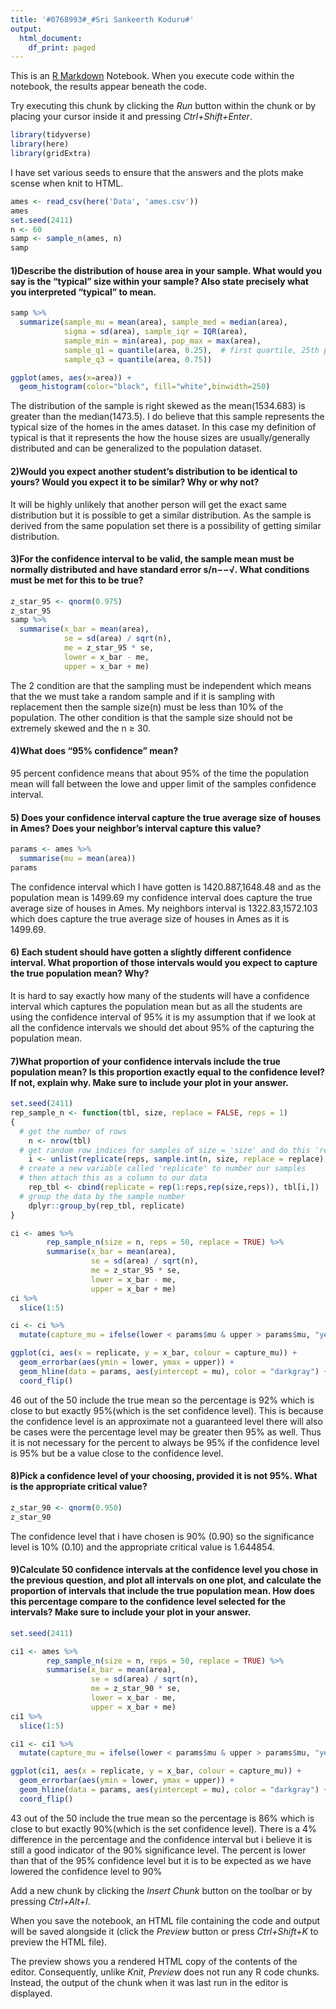 ---
title: '#0768993#_#Sri Sankeerth Koduru#'
output:
  html_document:
    df_print: paged
---

This is an [R Markdown](http://rmarkdown.rstudio.com) Notebook. When you execute code within the notebook, the results appear beneath the code. 

Try executing this chunk by clicking the *Run* button within the chunk or by placing your cursor inside it and pressing *Ctrl+Shift+Enter*. 

```{r}
library(tidyverse)
library(here)
library(gridExtra)
```   

I have set various seeds to ensure that the answers and the plots make scense when knit to HTML.

```{r}
ames <- read_csv(here('Data', 'ames.csv'))
ames
set.seed(2411)
n <- 60
samp <- sample_n(ames, n)
samp
```

#### 1)Describe the distribution of house area in your sample. What would you say is the “typical” size within your sample? Also state precisely what you interpreted “typical” to mean.
```{r}
samp %>%
  summarize(sample_mu = mean(area), sample_med = median(area), 
            sigma = sd(area), sample_iqr = IQR(area),
            sample_min = min(area), pop_max = max(area),
            sample_q1 = quantile(area, 0.25),  # first quartile, 25th percentile
            sample_q3 = quantile(area, 0.75))

ggplot(ames, aes(x=area)) + 
  geom_histogram(color="black", fill="white",binwidth=250)
```

The distribution of the sample is right skewed as the mean(1534.683) is greater than the median(1473.5). I do believe that this sample represents the typical size of the homes in the ames dataset. In this case my definition of typical is that it represents the how the house sizes are usually/generally distributed and can be generalized to the population dataset.


#### 2)Would you expect another student’s distribution to be identical to yours? Would you expect it to be similar? Why or why not?

It will be highly unlikely that another person will get the exact same distribution but it is possible to get a similar distribution. As the sample is derived from the same population set there is a possibility of getting similar distribution.

#### 3)For the confidence interval to be valid, the sample mean must be normally distributed and have standard error s/n−−√. What conditions must be met for this to be true?
```{r}
z_star_95 <- qnorm(0.975)
z_star_95
samp %>%
  summarise(x_bar = mean(area), 
            se = sd(area) / sqrt(n),
            me = z_star_95 * se,
            lower = x_bar - me,
            upper = x_bar + me)
```

The 2 condition are that the sampling must be independent which means that the we must take a random sample and if it is sampling with replacement then the sample size(n) must be less than 10% of the population. The other condition is that the sample size should not be extremely skewed and the n ≥ 30.


#### 4)What does “95% confidence” mean?

95 percent confidence means that about 95% of the time the population mean will fall between the lowe and upper limit of the samples confidence interval.

#### 5) Does your confidence interval capture the true average size of houses in Ames? Does your neighbor’s interval capture this value?
```{r}
params <- ames %>%
  summarise(mu = mean(area))
params
```

The confidence interval which I have gotten is 1420.887,1648.48 and as the population mean is 1499.69 my confidence interval does capture the true average size of houses in Ames. My neighbors interval is 1322.83,1572.103 which does capture the true average size of houses in Ames as it is 1499.69.


#### 6) Each student should have gotten a slightly different confidence interval. What proportion of those intervals would you expect to capture the true population mean? Why?

It is hard to say exactly how many of the students will have a confidence interval which captures the population mean but as all the students are using the confidence interval of 95% it is my assumption that if we look at all the confidence intervals we should det about 95% of the capturing the population mean.

#### 7)What proportion of your confidence intervals include the true population mean? Is this proportion exactly equal to the confidence level? If not, explain why. Make sure to include your plot in your answer.
```{r}
set.seed(2411)
rep_sample_n <- function(tbl, size, replace = FALSE, reps = 1)
{
  # get the number of rows
    n <- nrow(tbl)  
  # get random row indices for samples of size = 'size' and do this 'reps' number of times
    i <- unlist(replicate(reps, sample.int(n, size, replace = replace), simplify = FALSE))  
  # create a new variable called 'replicate' to number our samples
  # then attach this as a column to our data
    rep_tbl <- cbind(replicate = rep(1:reps,rep(size,reps)), tbl[i,])
  # group the data by the sample number
    dplyr::group_by(rep_tbl, replicate)
}

ci <- ames %>%
        rep_sample_n(size = n, reps = 50, replace = TRUE) %>%
        summarise(x_bar = mean(area), 
                  se = sd(area) / sqrt(n),
                  me = z_star_95 * se,
                  lower = x_bar - me,
                  upper = x_bar + me)
ci %>%
  slice(1:5)

ci <- ci %>%
  mutate(capture_mu = ifelse(lower < params$mu & upper > params$mu, "yes", "no"))

ggplot(ci, aes(x = replicate, y = x_bar, colour = capture_mu)) +
  geom_errorbar(aes(ymin = lower, ymax = upper)) + 
  geom_hline(data = params, aes(yintercept = mu), color = "darkgray") + 
  coord_flip()

```

46 out of the 50 include the true mean so the percentage is 92% which is close to but exactly 95%(which is the set confidence level). This is because the confidence level is an approximate not a guaranteed level there will also be cases were the percentage level may be greater then 95% as well. Thus it is not necessary for the percent to always be 95% if the confidence level is 95% but be a value close to the confidence level.


#### 8)Pick a confidence level of your choosing, provided it is not 95%. What is the appropriate critical value?
```{r}
z_star_90 <- qnorm(0.950)
z_star_90
```

The confidence level that i have chosen is 90% (0.90) so the significance level is 10% (0.10) and the appropriate critical value is 1.644854.

#### 9)Calculate 50 confidence intervals at the confidence level you chose in the previous question, and plot all intervals on one plot, and calculate the proportion of intervals that include the true population mean. How does this percentage compare to the confidence level selected for the intervals? Make sure to include your plot in your answer.
```{r}
set.seed(2411)

ci1 <- ames %>%
        rep_sample_n(size = n, reps = 50, replace = TRUE) %>%
        summarise(x_bar = mean(area), 
                  se = sd(area) / sqrt(n),
                  me = z_star_90 * se,
                  lower = x_bar - me,
                  upper = x_bar + me)
ci1 %>%
  slice(1:5)

ci1 <- ci1 %>%
  mutate(capture_mu = ifelse(lower < params$mu & upper > params$mu, "yes", "no"))

ggplot(ci1, aes(x = replicate, y = x_bar, colour = capture_mu)) +
  geom_errorbar(aes(ymin = lower, ymax = upper)) + 
  geom_hline(data = params, aes(yintercept = mu), color = "darkgray") + 
  coord_flip()
```

43 out of the 50 include the true mean so the percentage is 86% which is close to but exactly 90%(which is the set confidence level). There is a 4% difference in the percentage and the confidence interval but i believe it is still a good indicator of the 90% significance level. The percent is lower than that of the 95% confidence level but it is to be expected as we have lowered the confidence level to 90%


Add a new chunk by clicking the *Insert Chunk* button on the toolbar or by pressing *Ctrl+Alt+I*.

When you save the notebook, an HTML file containing the code and output will be saved alongside it (click the *Preview* button or press *Ctrl+Shift+K* to preview the HTML file).

The preview shows you a rendered HTML copy of the contents of the editor. Consequently, unlike *Knit*, *Preview* does not run any R code chunks. Instead, the output of the chunk when it was last run in the editor is displayed.
